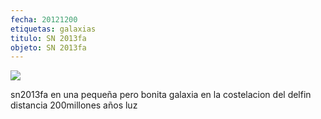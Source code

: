```yaml
---
fecha: 20121200
etiquetas: galaxias
titulo: SN 2013fa
objeto: SN 2013fa
---
```


<img src="https://astroccd.files.wordpress.com/2012/12/2013fa-2013-09-10-u.jpg" />

sn2013fa en una pequeña pero bonita galaxia en la costelacion del delfin distancia 200millones años luz